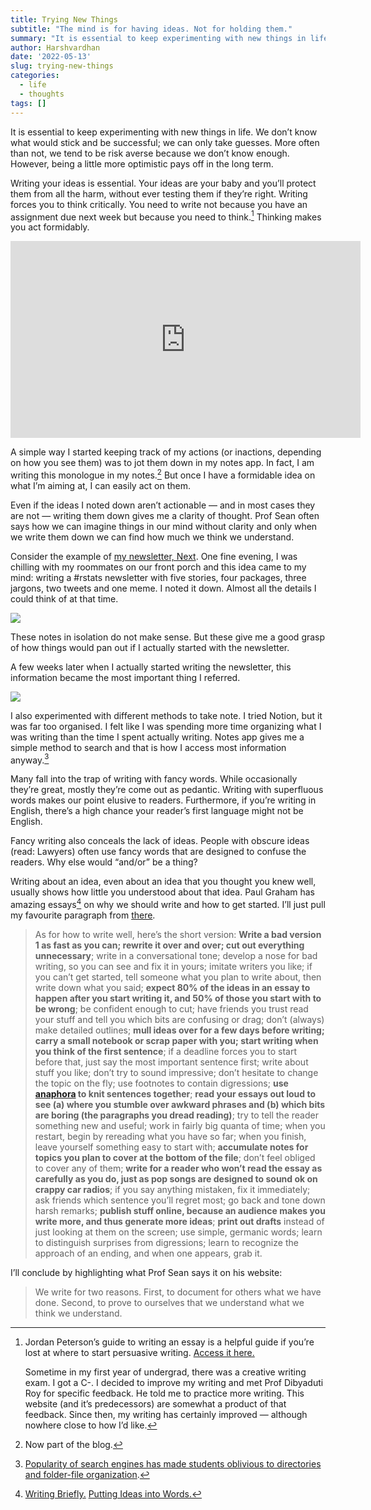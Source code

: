 ```yaml
---
title: Trying New Things
subtitle: "The mind is for having ideas. Not for holding them."
summary: "It is essential to keep experimenting with new things in life. We don't know what would stick and be successful; we can only take guesses. Take notes; that's the only way to keep a log."
author: Harshvardhan
date: '2022-05-13'
slug: trying-new-things
categories:
  - life
  - thoughts
tags: []
---
```


It is essential to keep experimenting with new things in life. We don't know what would stick and be successful; we can only take guesses. More often than not, we tend to be risk averse because we don't know enough. However, being a little more optimistic pays off in the long term.

Writing your ideas is essential. Your ideas are your baby and you'll protect them from all the harm, without ever testing them if they're right. Writing forces you to think critically. You need to write not because you have an assignment due next week but because you need to think.[^1] Thinking makes you act formidably.

[^1]: Jordan Peterson's guide to writing an essay is a helpful guide if you're lost at where to start persuasive writing. [Access it here.](https://docs.google.com/viewer?url=http://jordanbpeterson.com/wp-content/uploads/2018/02/Essay_Writing_Guide.docx)

    Sometime in my first year of undergrad, there was a creative writing exam. I got a C-. I decided to improve my writing and met Prof Dibyaduti Roy for specific feedback. He told me to practice more writing. This website (and it's predecessors) are somewhat a product of that feedback. Since then, my writing has certainly improved --- although nowhere close to how I'd like.

<iframe width="560" height="315" src="https://www.youtube.com/embed/bfDOoADCfkg" title="YouTube video player" frameborder="0" allow="accelerometer; autoplay; clipboard-write; encrypted-media; gyroscope; picture-in-picture" allowfullscreen>

</iframe>

A simple way I started keeping track of my actions (or inactions, depending on how you see them) was to jot them down in my notes app. In fact, I am writing this monologue in my notes.[^2] But once I have a formidable idea on what I'm aiming at, I can easily act on them.

[^2]: Now part of the blog.

Even if the ideas I noted down aren't actionable --- and in most cases they are not --- writing them down gives me a clarity of thought. Prof Sean often says how we can imagine things in our mind without clarity and only when we write them down we can find how much we think we understand.

Consider the example of [my newsletter, Next](http://harsh17.in/next/). One fine evening, I was chilling with my roommates on our front porch and this idea came to my mind: writing a #rstats newsletter with five stories, four packages, three jargons, two tweets and one meme. I noted it down. Almost all the details I could think of at that time.

![](images/R%20Newsletter.png)

These notes in isolation do not make sense. But these give me a good grasp of how things would pan out if I actually started with the newsletter.

A few weeks later when I actually started writing the newsletter, this information became the most important thing I referred.

![](images/Screen%20Shot%202022-05-13%20at%201.12.49%20AM.png)

I also experimented with different methods to take note. I tried Notion, but it was far too organised. I felt like I was spending more time organizing what I was writing than the time I spent actually writing. Notes app gives me a simple method to search and that is how I access most information anyway.[^3]

[^3]: [Popularity of search engines has made students oblivious to directories and folder-file organization](https://www.theverge.com/22684730/students-file-folder-directory-structure-education-gen-z).

Many fall into the trap of writing with fancy words. While occasionally they're great, mostly they're come out as pedantic. Writing with superfluous words makes our point elusive to readers. Furthermore, if you're writing in English, there's a high chance your reader's first language might not be English.

Fancy writing also conceals the lack of ideas. People with obscure ideas (read: Lawyers) often use fancy words that are designed to confuse the readers. Why else would "and/or" be a thing?

Writing about an idea, even about an idea that you thought you knew well, usually shows how little you understood about that idea. Paul Graham has amazing essays[^4] on why we should write and how to get started. I'll just pull my favourite paragraph from [there](http://www.paulgraham.com/words.html).

[^4]: [Writing Briefly.](http://www.paulgraham.com/writing44.html) [Putting Ideas into Words.](http://www.paulgraham.com/words.html)

> As for how to write well, here's the short version: **Write a bad version 1 as fast as you can; rewrite it over and over; cut out everything unnecessary**; write in a conversational tone; develop a nose for bad writing, so you can see and fix it in yours; imitate writers you like; if you can't get started, tell someone what you plan to write about, then write down what you said; **expect 80% of the ideas in an essay to happen after you start writing it, and 50% of those you start with to be wrong**; be confident enough to cut; have friends you trust read your stuff and tell you which bits are confusing or drag; don't (always) make detailed outlines; **mull ideas over for a few days before writing; carry a small notebook or scrap paper with you; start writing when you think of the first sentence**; if a deadline forces you to start before that, just say the most important sentence first; write about stuff you like; don't try to sound impressive; don't hesitate to change the topic on the fly; use footnotes to contain digressions; **use [anaphora](https://literarydevices.net/anaphora/) to knit sentences together**; **read your essays out loud to see (a) where you stumble over awkward phrases and (b) which bits are boring (the paragraphs you dread reading)**; try to tell the reader something new and useful; work in fairly big quanta of time; when you restart, begin by rereading what you have so far; when you finish, leave yourself something easy to start with; **accumulate notes for topics you plan to cover at the bottom of the file**; don't feel obliged to cover any of them; **write for a reader who won't read the essay as carefully as you do, just as pop songs are designed to sound ok on crappy car radios**; if you say anything mistaken, fix it immediately; ask friends which sentence you'll regret most; go back and tone down harsh remarks; **publish stuff online, because an audience makes you write more, and thus generate more ideas**; **print out drafts** instead of just looking at them on the screen; use simple, germanic words; learn to distinguish surprises from digressions; learn to recognize the approach of an ending, and when one appears, grab it.

I'll conclude by highlighting what Prof Sean says it on his website:

> We write for two reasons. First, to document for others what we have done. Second, to prove to ourselves that we understand what we think we understand.
